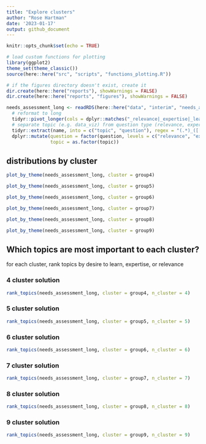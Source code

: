 ```yaml
---
title: "Explore clusters"
author: "Rose Hartman"
date: '2023-01-17'
output: github_document
---
```


```r
knitr::opts_chunk$set(echo = TRUE)

# load custom functions for plotting
library(ggplot2)
theme_set(theme_classic())
source(here::here("src", "scripts", "functions_plotting.R"))

# if the figures directory doesn't exist, create it
dir.create(here::here("reports"), showWarnings = FALSE)
dir.create(here::here("reports", "figures"), showWarnings = FALSE)
```


```r
needs_assessment_long <- readRDS(here::here("data", "interim", "needs_assessment_with_clusters.rds")) |> 
  # reformat to long
  tidyr::pivot_longer(cols = dplyr::matches("_relevance|_expertise|_learn")) |> 
  # separate topic (e.g. data_viz) from question type (relevance, expertise, or learn)
  tidyr::extract(name, into = c("topic", "question"), regex = "(.*)_([[:lower:]]+)", remove = TRUE) |> 
  dplyr::mutate(question = factor(question, levels = c("relevance", "expertise", "learn")),
                topic = as.factor(topic))
```


## distributions by cluster 

```r
plot_by_theme(needs_assessment_long, cluster = group4)
```


```r
plot_by_theme(needs_assessment_long, cluster = group5)
```

```r
plot_by_theme(needs_assessment_long, cluster = group6)
```

```r
plot_by_theme(needs_assessment_long, cluster = group7)
```

```r
plot_by_theme(needs_assessment_long, cluster = group8)
```

```r
plot_by_theme(needs_assessment_long, cluster = group9)
```

## Which topics are most important to each cluster?

for each cluster, rank topics by desire to learn, expertise, or relevance

### 4 cluster solution

```r
rank_topics(needs_assessment_long, cluster = group4, n_cluster = 4)
```

### 5 cluster solution

```r
rank_topics(needs_assessment_long, cluster = group5, n_cluster = 5)
```

### 6 cluster solution

```r
rank_topics(needs_assessment_long, cluster = group6, n_cluster = 6)
```

### 7 cluster solution

```r
rank_topics(needs_assessment_long, cluster = group7, n_cluster = 7)
```

### 8 cluster solution

```r
rank_topics(needs_assessment_long, cluster = group8, n_cluster = 8)
```

### 9 cluster solution

```r
rank_topics(needs_assessment_long, cluster = group9, n_cluster = 9)
```

